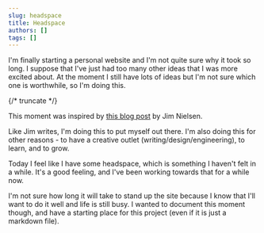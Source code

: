 ```yaml
---
slug: headspace
title: Headspace
authors: []
tags: []
---
```


I'm finally starting a personal website and I'm not quite sure why it took so long. I suppose that I've just had too many other ideas that I was more excited about. At the moment I still have lots of ideas but I'm not sure which one is worthwhile, so I'm doing this.

{/* truncate */}

This moment was inspired by [this blog post](https://blog.jim-nielsen.com/2024/personal-website-vulnerability/) by Jim Nielsen.

Like Jim writes, I'm doing this to put myself out there. I'm also doing this for other reasons - to have a creative outlet (writing/design/engineering), to learn, and to grow.

Today I feel like I have some headspace, which is something I haven't felt in a while. It's a good feeling, and I've been working towards that for a while now.

I'm not sure how long it will take to stand up the site because I know that I'll want to do it well and life is still busy. I wanted to document this moment though, and have a starting place for this project (even if it is just a markdown file).